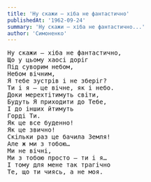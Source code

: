```yaml
---
title: 'Ну скажи — хіба не фантастично'
publishedAt: '1962-09-24'
summary: 'Ну скажи — хіба не фантастично...'
author: 'Симоненко'
---
```



<pre>
Ну скажи — хіба не фантастично,
Що у цьому хаосі доріг
Під суворим небом,
Небом вічним,
Я тебе зустрів і не зберіг?
Ти і я — це вічне, як і небо.
Доки мерехтітимуть світи,
Будуть Я приходити до Тебе,
І до інших йтимуть
Горді Ти.
Як це все буденно!
Як це звично!
Скільки раз це бачила Земля!
Але ж ми з тобою…
Ми не вічні,
Ми з тобою просто — ти і я…
І тому для мене так трагічно
Те, що ти чиясь, а не моя.
</pre>